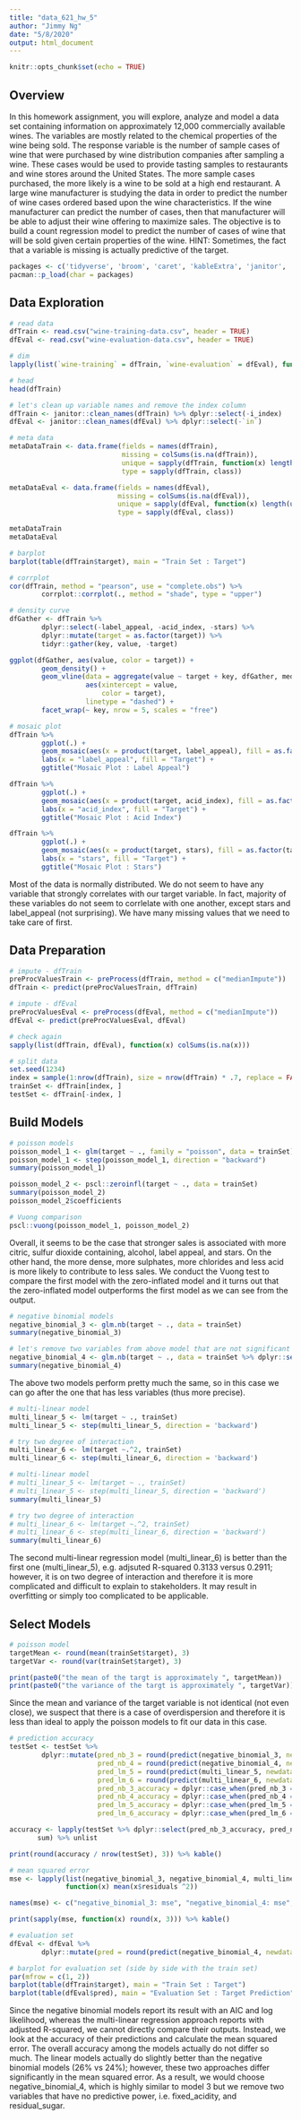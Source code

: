```yaml
---
title: "data_621_hw_5"
author: "Jimmy Ng"
date: "5/8/2020"
output: html_document
---
```


```r
knitr::opts_chunk$set(echo = TRUE)
```

## Overview

In this homework assignment, you will explore, analyze and model a data set containing information on approximately 12,000 commercially available wines. The variables are mostly related to the chemical properties of the wine being sold. The response variable is the number of sample cases of wine that were purchased by wine distribution companies after sampling a wine. These cases would be used to provide tasting samples to restaurants and wine stores around the United States. The more sample cases purchased, the more likely is a wine to be sold at a high end restaurant. A large wine manufacturer is studying the data in order to predict the number of wine cases ordered based upon the wine characteristics. If the wine manufacturer can predict the number of cases, then that manufacturer will be able to adjust their wine offering to maximize sales. The objective is to build a count regression model to predict the number of cases of wine that will be sold given certain properties of the wine. HINT: Sometimes, the fact that a variable is missing is actually predictive of the target. 

```r
packages <- c('tidyverse', 'broom', 'caret', 'kableExtra', 'janitor', 'Hmisc', 'MASS', 'corrplot', 'Metrics', 'purrr', 'janitor', 'ggmosaic', 'pscl')
pacman::p_load(char = packages)
```

## Data Exploration

```r
# read data
dfTrain <- read.csv("wine-training-data.csv", header = TRUE)
dfEval <- read.csv("wine-evaluation-data.csv", header = TRUE)

# dim
lapply(list(`wine-training` = dfTrain, `wine-evaluation` = dfEval), function(x) dim(x))

# head
head(dfTrain)
```

```r
# let's clean up variable names and remove the index column
dfTrain <- janitor::clean_names(dfTrain) %>% dplyr::select(-i_index)
dfEval <- janitor::clean_names(dfEval) %>% dplyr::select(-`in`)

# meta data
metaDataTrain <- data.frame(fields = names(dfTrain), 
                            missing = colSums(is.na(dfTrain)),
                            unique = sapply(dfTrain, function(x) length(unique(x))),
                            type = sapply(dfTrain, class))

metaDataEval <- data.frame(fields = names(dfEval), 
                           missing = colSums(is.na(dfEval)),
                           unique = sapply(dfEval, function(x) length(unique(x))),
                           type = sapply(dfEval, class))

metaDataTrain
metaDataEval
```

```r
# barplot
barplot(table(dfTrain$target), main = "Train Set : Target")

# corrplot
cor(dfTrain, method = "pearson", use = "complete.obs") %>% 
        corrplot::corrplot(., method = "shade", type = "upper")

# density curve
dfGather <- dfTrain %>%
        dplyr::select(-label_appeal, -acid_index, -stars) %>%
        dplyr::mutate(target = as.factor(target)) %>%
        tidyr::gather(key, value, -target)

ggplot(dfGather, aes(value, color = target)) +
        geom_density() +
        geom_vline(data = aggregate(value ~ target + key, dfGather, median), 
                   aes(xintercept = value,
                       color = target),
                   linetype = "dashed") +
        facet_wrap(~ key, nrow = 5, scales = "free")

# mosaic plot
dfTrain %>%
        ggplot(.) +
        geom_mosaic(aes(x = product(target, label_appeal), fill = as.factor(target)), na.rm = TRUE) +
        labs(x = "label_appeal", fill = "Target") + 
        ggtitle("Mosaic Plot : Label Appeal")

dfTrain %>%
        ggplot(.) +
        geom_mosaic(aes(x = product(target, acid_index), fill = as.factor(target)), na.rm = TRUE) +
        labs(x = "acid_index", fill = "Target") + 
        ggtitle("Mosaic Plot : Acid Index")

dfTrain %>%
        ggplot(.) +
        geom_mosaic(aes(x = product(target, stars), fill = as.factor(target)), na.rm = TRUE) +
        labs(x = "stars", fill = "Target") + 
        ggtitle("Mosaic Plot : Stars")
```

Most of the data is normally distributed. We do not seem to have any variable that strongly correlates with our target variable. In fact, majority of these variables do not seem to corrlelate with one another, except stars and label_appeal (not surprising). We have many missing values that we need to take care of first.



## Data Preparation
```r
# impute - dfTrain
preProcValuesTrain <- preProcess(dfTrain, method = c("medianImpute"))
dfTrain <- predict(preProcValuesTrain, dfTrain)

# impute - dfEval
preProcValuesEval <- preProcess(dfEval, method = c("medianImpute"))
dfEval <- predict(preProcValuesEval, dfEval)

# check again
sapply(list(dfTrain, dfEval), function(x) colSums(is.na(x)))

# split data
set.seed(1234)
index = sample(1:nrow(dfTrain), size = nrow(dfTrain) * .7, replace = FALSE)
trainSet <- dfTrain[index, ]
testSet <- dfTrain[-index, ]
```



## Build Models
```r
# poisson models
poisson_model_1 <- glm(target ~ ., family = "poisson", data = trainSet)
poisson_model_1 <- step(poisson_model_1, direction = "backward")
summary(poisson_model_1)

poisson_model_2 <- pscl::zeroinfl(target ~ ., data = trainSet)
summary(poisson_model_2)
poisson_model_2$coefficients

# Vuong comparison
pscl::vuong(poisson_model_1, poisson_model_2)
```

Overall, it seems to be the case that stronger sales is associated with more citric, sulfur dioxide containing, alcohol, label appeal, and stars. On the other hand, the more dense, more sulphates, more chlorides and less acid is more likely to contribute to less sales. We conduct the Vuong test to compare the first model with the zero-inflated model and it turns out that the zero-inflated model outperforms the first model as we can see from the output.



```r
# negative binomial models
negative_binomial_3 <- glm.nb(target ~ ., data = trainSet)
summary(negative_binomial_3)

# let's remove two variables from above model that are not significant and try again
negative_binomial_4 <- glm.nb(target ~ ., data = trainSet %>% dplyr::select(-fixed_acidity, -residual_sugar))
summary(negative_binomial_4)
```

The above two models perform pretty much the same, so in this case we can go after the one that has less variables (thus more precise).



```r
# multi-linear model
multi_linear_5 <- lm(target ~ ., trainSet)
multi_linear_5 <- step(multi_linear_5, direction = 'backward')

# try two degree of interaction
multi_linear_6 <- lm(target ~.^2, trainSet)
multi_linear_6 <- step(multi_linear_6, direction = 'backward')
```

```r
# multi-linear model
# multi_linear_5 <- lm(target ~ ., trainSet)
# multi_linear_5 <- step(multi_linear_5, direction = 'backward')
summary(multi_linear_5)

# try two degree of interaction
# multi_linear_6 <- lm(target ~.^2, trainSet)
# multi_linear_6 <- step(multi_linear_6, direction = 'backward')
summary(multi_linear_6)
```

The second multi-linear regression model (multi_linear_6) is better than the first one (multi_linear_5), e.g. adjsuted R-squared 0.3133 versus 0.2911; however, it is on two degree of interaction and therefore it is more complicated and difficult to explain to stakeholders. It may result in overfitting or simply too complicated to be applicable. 



## Select Models
```r
# poisson model
targetMean <- round(mean(trainSet$target), 3)
targetVar <- round(var(trainSet$target), 3)

print(paste0("the mean of the targt is approximately ", targetMean))
print(paste0("the variance of the targt is approximately ", targetVar))
```

Since the mean and variance of the target variable is not identical (not even close), we suspect that there is a case of overdispersion and therefore it is less than ideal to apply the poisson models to fit our data in this case. 

```r
# prediction accuracy
testSet <- testSet %>% 
        dplyr::mutate(pred_nb_3 = round(predict(negative_binomial_3, newdata = testSet, type = "response"), 0),
                      pred_nb_4 = round(predict(negative_binomial_4, newdata = testSet, type = "response"), 0),
                      pred_lm_5 = round(predict(multi_linear_5, newdata = testSet, type = "response"), 0),
                      pred_lm_6 = round(predict(multi_linear_6, newdata = testSet, type = "response"), 0),
                      pred_nb_3_accuracy = dplyr::case_when(pred_nb_3 == target ~ 1, TRUE ~ 0),
                      pred_nb_4_accuracy = dplyr::case_when(pred_nb_4 == target ~ 1, TRUE ~ 0),
                      pred_lm_5_accuracy = dplyr::case_when(pred_lm_5 == target ~ 1, TRUE ~ 0),
                      pred_lm_6_accuracy = dplyr::case_when(pred_lm_6 == target ~ 1, TRUE ~ 0))

accuracy <- lapply(testSet %>% dplyr::select(pred_nb_3_accuracy, pred_nb_4_accuracy, pred_lm_5_accuracy, pred_lm_6_accuracy),
       sum) %>% unlist 

print(round(accuracy / nrow(testSet), 3)) %>% kable()

# mean squared error
mse <- lapply(list(negative_binomial_3, negative_binomial_4, multi_linear_5, multi_linear_6),
              function(x) mean(x$residuals ^2))

names(mse) <- c("negative_binomial_3: mse", "negative_binomial_4: mse", "multi_linear_5: mse", "multi_linear_6: mse")

print(sapply(mse, function(x) round(x, 3))) %>% kable()

# evaluation set
dfEval <- dfEval %>%
        dplyr::mutate(pred = round(predict(negative_binomial_4, newdata = dfEval, type = "response"), 0))

# barplot for evaluation set (side by side with the train set)
par(mfrow = c(1, 2))
barplot(table(dfTrain$target), main = "Train Set : Target")
barplot(table(dfEval$pred), main = "Evaluation Set : Target Prediction")
```

Since the negative binomial models report its result with an AIC and log likelihood, whereas the multi-linear regression approach reports with adjusted R-squared, we cannot directly compare their outputs. Instead, we look at the accuracy of their predictions and calculate the mean squared error. The overall accuracy among the models actually do not differ so much. The linear models actually do slightly better than the negative binomial models (26% vs 24%); however, these two approaches differ significantly in the mean squared error. As a result, we would choose negative_binomial_4, which is highly similar to model 3 but we remove two variables that have no predictive power, i.e. fixed_acidity, and residual_sugar.